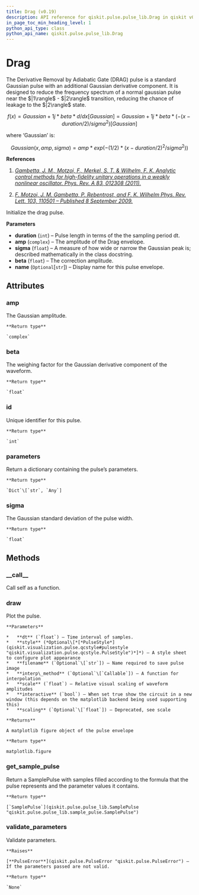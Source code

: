 ```yaml
---
title: Drag (v0.19)
description: API reference for qiskit.pulse.pulse_lib.Drag in qiskit v0.19
in_page_toc_min_heading_level: 1
python_api_type: class
python_api_name: qiskit.pulse.pulse_lib.Drag
---
```


# Drag

<Class id="qiskit.pulse.pulse_lib.Drag" isDedicatedPage={true} github="https://github.com/qiskit/qiskit/tree/stable/0.14/qiskit/pulse/pulse_lib/parametric_pulses.py" signature="Drag(duration, amp, sigma, beta, name=None)" modifiers="class">
  The Derivative Removal by Adiabatic Gate (DRAG) pulse is a standard Gaussian pulse with an additional Gaussian derivative component. It is designed to reduce the frequency spectrum of a normal gaussian pulse near the $|1\rangle$ - $|2\rangle$ transition, reducing the chance of leakage to the $|2\rangle$ state.

$$
f(x) = Gaussian + 1j * beta * d/dx [Gaussian]
= Gaussian + 1j * beta * (-(x - duration/2) / sigma^2) [Gaussian]
$$

  where ‘Gaussian’ is:

$$
Gaussian(x, amp, sigma) = amp * exp( -(1/2) * (x - duration/2)^2 / sigma^2) )
$$

  **References**

  1.  [*Gambetta, J. M., Motzoi, F., Merkel, S. T. & Wilhelm, F. K. Analytic control methods for high-fidelity unitary operations in a weakly nonlinear oscillator. Phys. Rev. A 83, 012308 (2011).*](https://link.aps.org/doi/10.1103/PhysRevA.83.012308)

  2.  [*F. Motzoi, J. M. Gambetta, P. Rebentrost, and F. K. Wilhelm Phys. Rev. Lett. 103, 110501 – Published 8 September 2009.*](https://link.aps.org/doi/10.1103/PhysRevLett.103.110501)

  Initialize the drag pulse.

  **Parameters**

  *   **duration** (`int`) – Pulse length in terms of the the sampling period dt.
  *   **amp** (`complex`) – The amplitude of the Drag envelope.
  *   **sigma** (`float`) – A measure of how wide or narrow the Gaussian peak is; described mathematically in the class docstring.
  *   **beta** (`float`) – The correction amplitude.
  *   **name** (`Optional`\[`str`]) – Display name for this pulse envelope.

  ## Attributes

  <span id="drag-amp" />

  ### amp

  <Attribute id="qiskit.pulse.pulse_lib.Drag.amp" attributeTypeHint="complex">
    The Gaussian amplitude.

    **Return type**

    `complex`
  </Attribute>

  <span id="drag-beta" />

  ### beta

  <Attribute id="qiskit.pulse.pulse_lib.Drag.beta" attributeTypeHint="float">
    The weighing factor for the Gaussian derivative component of the waveform.

    **Return type**

    `float`
  </Attribute>

  <span id="drag-id" />

  ### id

  <Attribute id="qiskit.pulse.pulse_lib.Drag.id" attributeTypeHint="int">
    Unique identifier for this pulse.

    **Return type**

    `int`
  </Attribute>

  <span id="drag-parameters" />

  ### parameters

  <Attribute id="qiskit.pulse.pulse_lib.Drag.parameters" attributeTypeHint="Dict[str, Any]">
    Return a dictionary containing the pulse’s parameters.

    **Return type**

    `Dict`\[`str`, `Any`]
  </Attribute>

  <span id="drag-sigma" />

  ### sigma

  <Attribute id="qiskit.pulse.pulse_lib.Drag.sigma" attributeTypeHint="float">
    The Gaussian standard deviation of the pulse width.

    **Return type**

    `float`
  </Attribute>

  ## Methods

  <span id="drag-call" />

  ### \_\_call\_\_

  <Function id="qiskit.pulse.pulse_lib.Drag.__call__" signature="Drag.__call__(channel)">
    Call self as a function.
  </Function>

  <span id="drag-draw" />

  ### draw

  <Function id="qiskit.pulse.pulse_lib.Drag.draw" signature="Drag.draw(dt=1, style=None, filename=None, interp_method=None, scale=1, interactive=False, scaling=None)">
    Plot the pulse.

    **Parameters**

    *   **dt** (`float`) – Time interval of samples.
    *   **style** (*Optional\[*[*PulseStyle*](qiskit.visualization.pulse.qcstyle#pulsestyle "qiskit.visualization.pulse.qcstyle.PulseStyle")*]*) – A style sheet to configure plot appearance
    *   **filename** (`Optional`\[`str`]) – Name required to save pulse image
    *   **interp\_method** (`Optional`\[`Callable`]) – A function for interpolation
    *   **scale** (`float`) – Relative visual scaling of waveform amplitudes
    *   **interactive** (`bool`) – When set true show the circuit in a new window (this depends on the matplotlib backend being used supporting this)
    *   **scaling** (`Optional`\[`float`]) – Deprecated, see scale

    **Returns**

    A matplotlib figure object of the pulse envelope

    **Return type**

    matplotlib.figure
  </Function>

  <span id="drag-get-sample-pulse" />

  ### get\_sample\_pulse

  <Function id="qiskit.pulse.pulse_lib.Drag.get_sample_pulse" signature="Drag.get_sample_pulse()">
    Return a SamplePulse with samples filled according to the formula that the pulse represents and the parameter values it contains.

    **Return type**

    [`SamplePulse`](qiskit.pulse.pulse_lib.SamplePulse "qiskit.pulse.pulse_lib.sample_pulse.SamplePulse")
  </Function>

  <span id="drag-validate-parameters" />

  ### validate\_parameters

  <Function id="qiskit.pulse.pulse_lib.Drag.validate_parameters" signature="Drag.validate_parameters()">
    Validate parameters.

    **Raises**

    [**PulseError**](qiskit.pulse.PulseError "qiskit.pulse.PulseError") – If the parameters passed are not valid.

    **Return type**

    `None`
  </Function>
</Class>

